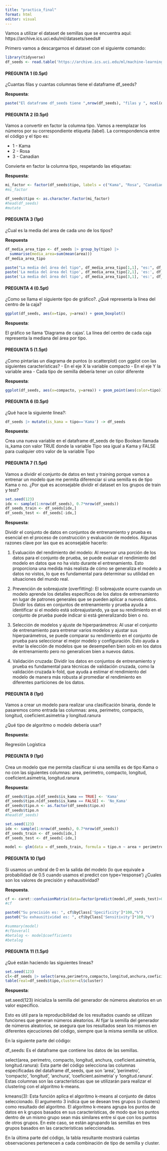 ```yaml
---
title: "practica_final"
format: html
editor: visual
---
```


Vamos a utilizar el dataset de semillas que se encuentra aquí: https://archive.ics.uci.edu/ml/datasets/seeds#

Primero vamos a descargarnos el dataset con el siguiente comando:

```r
library(tidyverse)
df_seeds <- read.table('https://archive.ics.uci.edu/ml/machine-learning-databases/00236/seeds_dataset.txt', col.names =c('area','perimetro','compacto','longitud','anchura','coeficient.asimetria','longitud.ranura','tipo'))
```

#### PREGUNTA 1 (0.5pt)

¿Cuantas filas y cuantas columnas tiene el dataframe df_seeds?

**Respuesta**:

```r
paste("El dataframe df_seeds tiene ",nrow(df_seeds), "filas y ", ncol(df_seeds), "columnas")
```

#### PREGUNTA 2 (0.5pt)

Vamos a convertir en factor la columna tipo. Vamos a reemplazar los números por su correspondiente etiqueta (label). La correspondencia entre el código y el tipo es:

-   1 - Kama
-   2 - Rosa
-   3 - Canadian

Convierte en factor la columna tipo, respetando las etiquetas:

**Respuesta**:

```r
mi_factor <- factor(df_seeds$tipo, labels = c("Kama", "Rosa", "Canadian"))
#mi_factor

df_seeds$tipo <- as.character.factor(mi_factor)
#head(df_seeds)
#mutate

```

#### PREGUNTA 3 (1pt)

¿Cual es la media del area de cada uno de los tipos?

**Respuesta**

```r
df_media_area_tipo <- df_seeds |> group_by(tipo) |> 
  summarise(media_area=sum(mean(area)))
df_media_area_tipo


```

```r
paste("La media del área del tipo", df_media_area_tipo[1,1], "es:", df_media_area_tipo[1,2])
paste('La media del área del tipo', df_media_area_tipo[2,1], 'es:', df_media_area_tipo[2,2])
paste('La media del área del tipo', df_media_area_tipo[3,1], 'es:', df_media_area_tipo[3,2])
```

#### PREGUNTA 4 (0.5pt)

¿Como se llama el siguiente tipo de gráfico?. ¿Qué representa la línea del centro de la caja?

```r
ggplot(df_seeds, aes(x=tipo, y=area)) + geom_boxplot()

```

**Respuesta**:

El gráfico se llama 'Diagrama de cajas'. La línea del centro de cada caja representa la mediana del área por tipo.

#### PREGUNTA 5 (1.5pt)

¿Como pintarías un diagrama de puntos (o scatterplot) con ggplot con las siguientes características? - En el eje X la variable compacto - En el eje Y la variable area - Cada tipo de semilla debería tener un color diferente

**Respuesta**:

```r
ggplot(df_seeds, aes(x=compacto, y=area)) + geom_point(aes(color=tipo))

```

#### PREGUNTA 6 (0.5pt)

¿Qué hace la siguiente línea?:

```r
df_seeds |> mutate(is_kama = tipo=='Kama') -> df_seeds

```

**Respuesta**:

Crea una nueva variable en el dataframe df_seeds de tipo Boolean llamada is_kama con valor TRUE donde la variable Tipo sea igual a Kama y FALSE para cualquier otro valor de la variable Tipo

#### PREGUNTA 7 (1.5pt)

Vamos a dividir el conjunto de datos en test y training porque vamos a entrenar un modelo que me permita diferenciar si una semilla es de tipo Kama o no. ¿Por qué es aconsejable dividir el dataset en los grupos de train y test?

```r
set.seed(123) 
idx <- sample(1:nrow(df_seeds), 0.7*nrow(df_seeds))
df_seeds_train <- df_seeds[idx,]
df_seeds_test <- df_seeds[-idx,]
```

**Respuesta**:

Dividir el conjunto de datos en conjuntos de entrenamiento y prueba es esencial en el proceso de construcción y evaluación de modelos. Algunas razones clave por las que es aconsejable hacerlo:

1.  Evaluación del rendimiento del modelo: Al reservar una porción de los datos para el conjunto de prueba, se puede evaluar el rendimiento del modelo en datos que no ha visto durante el entrenamiento. Esto proporciona una medida más realista de cómo se generaliza el modelo a datos no vistos, lo que es fundamental para determinar su utilidad en situaciones del mundo real.

2.  Prevención de sobreajuste (overfitting): El sobreajuste ocurre cuando un modelo aprende los detalles específicos de los datos de entrenamiento en lugar de patrones generales que se pueden aplicar a nuevos datos. Dividir los datos en conjuntos de entrenamiento y prueba ayuda a identificar si el modelo está sobreajustando, ya que su rendimiento en el conjunto de prueba puede indicar si está generalizando bien o no.

3.  Selección de modelos y ajuste de hiperparámetros: Al usar el conjunto de entrenamiento para entrenar varios modelos y ajustar sus hiperparámetros, se puede comparar su rendimiento en el conjunto de prueba para seleccionar el mejor modelo y configuración. Esto ayuda a evitar la elección de modelos que se desempeñen bien solo en los datos de entrenamiento pero no generalicen bien a nuevos datos.

4.  Validación cruzada: Dividir los datos en conjuntos de entrenamiento y prueba es fundamental para técnicas de validación cruzada, como la validación cruzada k-fold, que ayuda a estimar el rendimiento del modelo de manera más robusta al promediar el rendimiento en diferentes particiones de los datos.

#### PREGUNTA 8 (1pt)

Vamos a crear un modelo para realizar una clasificación binaria, donde le pasaremos como entrada las columnas: area, perimetro, compacto, longitud, coeficient.asimetria y longitud.ranura

¿Qué tipo de algoritmo o modelo debería usar?

**Respuesta**:

Regresión Logística

#### PREGUNTA 9 (1pt)

Crea un modelo que me permita clasificar si una semilla es de tipo Kama o no con las siguientes columnas: area, perimetro, compacto, longitud, coeficient.asimetria, longitud.ranura

**Respuesta**:

```r
df_seeds$tipo.n[df_seeds$is_kama == TRUE] <- 'Kama'
df_seeds$tipo.n[df_seeds$is_kama == FALSE] <- 'No_Kama'
df_seeds$tipo.n <- as.factor(df_seeds$tipo.n)
df_seeds$tipo.n
#head(df_seeds)

set.seed(123) 
idx <- sample(1:nrow(df_seeds), 0.7*nrow(df_seeds))
df_seeds_train <- df_seeds[idx,]
df_seeds_test <- df_seeds[-idx,]

model <- glm(data = df_seeds_train, formula = tipo.n ~ area + perimetro + compacto + longitud + coeficient.asimetria + longitud.ranura, family=binomial) 
```

#### PREGUNTA 10 (1pt)

Si usamos un umbral de 0 en la salida del modelo (lo que equivale a probabilidad de 0.5 cuando usamos el predict con type='response') ¿Cuales son los valores de precisión y exhausitividad?

**Respuesta**.

```r
cf <- caret::confusionMatrix(data=factor(predict(model,df_seeds_test)>0, labels=c('Kama','No_Kama') ), reference=df_seeds_test$tipo.n )
#cf

paste0("Su precisión es: ", cf$byClass['Specificity']*100,"%")
paste0("Su exhausitividad es: ", cf$byClass['Sensitivity']*100,"%")

#summary(model)
#cf$overall
#betalog <- model$coefficients
#betalog
```

#### PREGUNTA 11 (1.5pt)

¿Qué están haciendo las siguientes líneas?

```r
set.seed(123)
cl<-df_seeds |> select(area,perimetro,compacto,longitud,anchura,coeficient.asimetria,longitud.ranura) |> kmeans(3)
table(real=df_seeds$tipo,cluster=cl$cluster)
```

**Respuesta**:

set.seed(123) inicializa la semilla del generador de números aleatorios en un valor específico.

Esto es útil para la reproducibilidad de los resultados cuando se utilizan funciones que generan números aleatorios. Al fijar la semilla del generador de números aleatorios, se asegura que los resultados sean los mismos en diferentes ejecuciones del código, siempre que la misma semilla se utilice.

En la siguiente parte del código:

df_seeds: Es el dataframe que contiene los datos de las semillas.

select(area, perimetro, compacto, longitud, anchura, coeficient.asimetria, longitud.ranura): Esta parte del código selecciona las columnas especificadas del dataframe df_seeds, que son 'area', 'perimetro', 'compacto', 'longitud', 'anchura', 'coeficient.asimetria' y 'longitud.ranura'. Estas columnas son las características que se utilizarán para realizar el clustering con el algoritmo k-means.

kmeans(3): Esta función aplica el algoritmo k-means al conjunto de datos seleccionado. El argumento 3 indica que se desean tres grupos (o clusters) como resultado del algoritmo. El algoritmo k-means agrupa los puntos de datos en k grupos basados en sus características, de modo que los puntos dentro de un mismo grupo sean más similares entre sí que con los puntos de otros grupos. En este caso, se están agrupando las semillas en tres grupos basados en las características seleccionadas.

En la última parte del código, la tabla resultante mostrará cuántas observaciones pertenecen a cada combinación de tipo de semilla y cluster.
